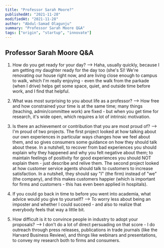 ```yaml
---
title: "Professor Sarah Moore?"
publishedAt: "2021-11-28"
modifiedAt: "2021-11-28"
author: "Abdul-Samad Olagunju"
summary: "Professor Sarah Moore Q&A"
tags: ["origin", "startup", "innovate"]
---
```


## Professor Sarah Moore Q&A

1. How do you get ready for your day? 
--> Haha, usually quickly, because I am getting my daughter ready for the day too (she's 5)! We're renovating our house right now, and are living close enough to campus to walk, which I'm really enjoying - even the walk from the parkade (when I drive) helps get some space, quiet, and outside time before work, and I find that helpful.

2. What was most surprising to you about life as a professor? 
-->  How free and how constrained your time is at the same time; many things (teaching, admin/committee work) are fixed - but when you get time for research, it's wide open, which requires a lot of intrinsic motivation.
 
3. Is there an achievement or contribution that you are most proud of? 
--> I'm proud of two projects. The first project looked at how talking about our own experiences in particular ways changes how we feel about them, and so gives consumers some guidance on how they should talk about these. In a nutshell, to recover from bad experiences you should explain why they happened and why you felt negative about them; to maintain feelings of positivity for good experiences you should NOT explain them - just describe and relive them. The second project looked at how customer service agents should talk to customers to increase satisfaction. In a nutshell, they should say "I" (the firm) instead of "we" (the company), and this makes customers happier (which is important for firms and customers - this has even been applied in hospitals).
 
4. If you could go back in time to before you went into academia, what advice would you give to yourself?
--> To worry less about being an imposter and whether I could succeed - and also to realize that everybody feels that way a little bit.
 
5. How difficult is it to convince people in industry to adopt your proposals?
--> I don't do a lot of direct persuading on that score - I do outreach through press releases, publications in trade journals (like the Harvard Business Review), and things like webinars and presentations, to convey my research both to firms and consumers.
